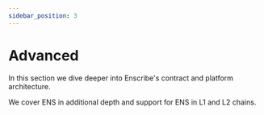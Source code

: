 ```yaml
---
sidebar_position: 3
---
```


# Advanced


In this section we dive deeper into Enscribe's contract and platform architecture.

We cover ENS in additional depth and support for ENS in L1 and L2 chains.

<DocCardList />